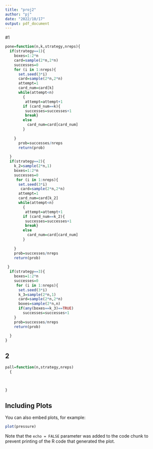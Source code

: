 ---
title: "proj2"
author: "pj"
date: "2022/10/17"
output: pdf_document
---
#1
```{r , include=FALSE}
pone=function(n,k,strategy,nreps){
  if(strategy==1){
    boxes=1:2*n
    card=sample(2*n,2*n)
    successes=0
    for (i in 1:nreps){
      set.seed(3*i)
      card=sample(2*n,2*n)
      attempt=1
      card_num=card[k]
      while(attempt<n)
        {
         attempt=attempt+1
        if (card_num==k){
         successes=successes+1
         break}
        else
          card_num=card[card_num]
        }
    
    }
      prob=successes/nreps
      return(prob)
    
  }
  if(strategy==2){
    k_2=sample(2*n,1)
    boxes=1:2*n
    successes=0
     for (i in 1:nreps){
      set.seed(3*i)
       card=sample(2*n,2*n)
      attempt=1
      card_num=card[k_2]
      while(attempt<n)
        {
         attempt=attempt+1
        if (card_num==k_2){
         successes=successes+1
         break}
        else
          card_num=card[card_num]
        }
    
    }
    prob=successes/nreps
    return(prob)
    
 }
  if(strategy==3){
    boxes=1:2*n
    successes=0
     for (i in 1:nreps){
      set.seed(3*i)
      k_3=sample(2*n,1)
      card=sample(2*n,2*n)
      boxes=sample(2*n,n)
      if(any(boxes==k_3)==TRUE)
        successes=successes+1
    }
    prob=successes/nreps
    return(prob)
    
  }
}
```

## 2

```{r 2}
pall=function(n,strategy,nreps)
  {
  
  
  
}
```

## Including Plots

You can also embed plots, for example:

```{r pressure, echo=FALSE}
plot(pressure)
```

Note that the `echo = FALSE` parameter was added to the code chunk to prevent printing of the R code that generated the plot.
